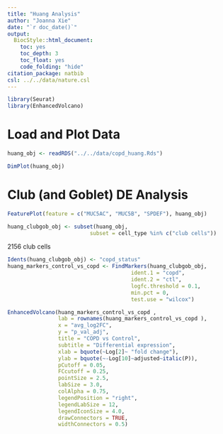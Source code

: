 ```yaml
---
title: "Huang Analysis"
author: "Joanna Xie"
date: "`r doc_date()`"
output:
  BiocStyle::html_document:
    toc: yes
    toc_depth: 3
    toc_float: yes
    code_folding: "hide"
citation_package: natbib  
csl: ../../data/nature.csl  
---
```


```r
library(Seurat)
library(EnhancedVolcano)
```

# Load and Plot Data

```r
huang_obj <- readRDS("../../data/copd_huang.Rds")
```

```r
DimPlot(huang_obj)
```
# Club (and Goblet) DE Analysis


```r
FeaturePlot(feature = c("MUC5AC", "MUC5B", "SPDEF"), huang_obj)
```

```r
huang_clubgob_obj <- subset(huang_obj, 
                          subset = cell_type %in% c("club cells"))
```

2156 club cells

```r
Idents(huang_clubgob_obj) <- "copd_status"
huang_markers_control_vs_copd <- FindMarkers(huang_clubgob_obj,
                                       ident.1 = "copd",
                                       ident.2 = "ctl",
                                       logfc.threshold = 0.1,
                                       min.pct = 0,
                                       test.use = "wilcox")
```

```r
EnhancedVolcano(huang_markers_control_vs_copd ,
                lab = rownames(huang_markers_control_vs_copd ),
                x = "avg_log2FC",
                y = "p_val_adj",
                title = "COPD vs Control",
                subtitle = "Differential expression",
                xlab = bquote(~Log[2]~ "fold change"),
                ylab = bquote(~-Log[10]~adjusted~italic(P)),
                pCutoff = 0.05,
                FCcutoff = 0.25,
                pointSize = 2.5,
                labSize = 3.0,
                colAlpha = 0.75,
                legendPosition = "right",
                legendLabSize = 12,
                legendIconSize = 4.0,
                drawConnectors = TRUE,
                widthConnectors = 0.5)
```

